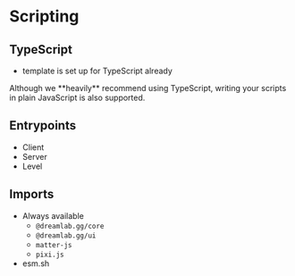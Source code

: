 
# Scripting

<UnderConstruction />

## TypeScript

- template is set up for TypeScript already

<Callout>
  Although we **heavily** recommend using TypeScript, writing your scripts in
  plain JavaScript is also supported.
</Callout>

## Entrypoints

- Client
- Server
- Level

## Imports

- Always available
  - `@dreamlab.gg/core`
  - `@dreamlab.gg/ui`
  - `matter-js`
  - `pixi.js`
- esm.sh
